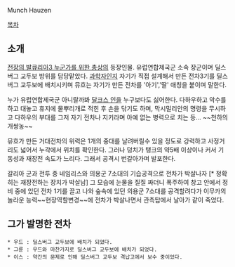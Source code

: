 Munch Hauzen 

[[목차]]
== 소개 ==
[[전장의 발큐리아3 누군가를 위한 총상]]의 등장인물. 유럽연합제국군 소속 장군이며 딜스버그 교두보 방위를 담당맡았다.
[[과학자]]인지 자기가 직접 설계해서 만든 전차3기를 딜스버그 교두보에 배치시키며 뮤흐는 자기가 만든 전차를 '아기','딸' 애칭을 붙이며 말한다.

누가 유럽연합제국군 아니랄까봐 [[달크스 인]]을 누구보다도 싫어한다. 다하우하고 악수를 하고 대놓고 휴지에 물뿌리개로 적힌 후 손을 닦기도 하며, 막시밀리안의 명령을 무시하고 다하우의 부대를 그저 자기 전차나 지키라며 아예 없는 병력으로 치는 등... ~~천하의 개쌍농~~ 

뮤흐가 만든 거대전차의 위력은 1개의 중대를 날려버릴수 있을 정도로 강력하고 사정거리도 넓어서 누각에서 위치를 확인한다. 그러나 덩치가 탱크의 약5배 이상이나 커서 기동성과 재장전 속도가 느리다. 그래서 공격시 번갈아가며 발포한다.

갈리아 군과 전투 중 네임리스와 의용군 7소대의 기습공격으로 전차가 박살나자 [* 정확히는 재장전하는 장치가 박살남] 그 모습에 눈물을 질질 짜더니 폭주하여 창고 안에서 정비 중에 있던 전차 1기를 끌고 나와 숲속에 있던 의용군 7소대를 공격할려다가 이무카의 놀라운 능력~~현장역할변경~~에 전차가 박살나면서 관측탑에서 날아가 같이 죽었다.

== 그가 발명한 전차 ==
 * 우드 : 딜스버그 교두보에 배치가 되었다.
 * 그륜 : 우드와 마찬가지로 딜스버그 교두보에 배치가 되었다.
 * 이스 : 약간의 문제로 인해 딜스버그 교두보 격납고에서 보수 중이었다.

